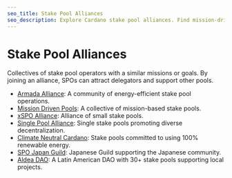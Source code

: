 ```yaml
---
seo_title: Stake Pool Alliances
seo_description: Explore Cardano stake pool alliances. Find mission-driven collectives, eco-friendly groups, and single pools. Find and support a stake pool with purpose.
---
```


# Stake Pool Alliances

Collectives of stake pool operators with a similar missions or goals. By joining an alliance, SPOs can attract delegators and support other pools.

- [Armada Alliance](https://armada-alliance.com/): A community of energy-efficient stake pool operations.
- [Mission Driven Pools](https://missiondrivenpools.org/): A collective of mission-based stake pools.
- [xSPO Alliance](https://www.xspo-alliance.org/): Alliance of small stake pools.
- [Single Pool Alliance](https://singlepoolalliance.net/): Single stake pools promoting diverse decentralization.
- [Climate Neutral Cardano](https://climateneutralcardano.org/): Stake pools committed to using 100% renewable energy.
- [SPO Japan Guild](https://spojapanguild.net/): Japanese Guild supporting the Japanese community.
- [Aldea DAO](https://aldea-dao.org/): A Latin American DAO with 30+ stake pools supporting local projects.